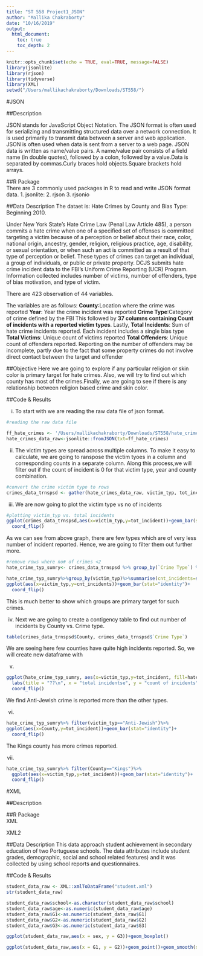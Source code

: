 ```yaml
---
title: "ST 558 Project1_JSON"
author: "Mallika Chakraborty"
date: "10/16/2019"
output:
  html_document:
    toc: true
    toc_depth: 2
---
```


```r
knitr::opts_chunk$set(echo = TRUE, eval=TRUE, message=FALSE)
library(jsonlite)
library(rjson)
library(tidyverse)
library(XML)
setwd("/Users/mallikachakraborty/Downloads/ST558/")
```
#JSON  

##Description  

JSON stands for JavaScript Object Notation. The JSON format is often used for serializing and transmitting structured data over a network connection. It is used primarily to transmit data between a server and web application.
JSON is often used when data is sent from a server to a web page.
JSON data is written as name/value pairs. A name/value pair consists of a field name (in double quotes), followed by a colon, followed by a value.Data is separated by commas.Curly braces hold objects.Square brackets hold arrays.

##R Package  
There are 3 commonly used packages in R to read and write JSON format data.
1. jsonlite: 
2. rjson
3. rjsonio

##Data Description
The dataet is: Hate Crimes by County and Bias Type: Beginning 2010.

Under New York State’s Hate Crime Law (Penal Law Article 485), a person commits a hate crime when one of a specified set of offenses is committed targeting a victim because of a perception or belief about their race, color, national origin, ancestry, gender, religion, religious practice, age, disability, or sexual orientation, or when such an act is committed as a result of that type of perception or belief. These types of crimes can target an individual, a group of individuals, or public or private property. DCJS submits hate crime incident data to the FBI’s Uniform Crime Reporting (UCR) Program. Information collected includes number of victims, number of offenders, type of bias motivation, and type of victim.

There are 423 observation of 44 variables.

The variables are as follows:
**County**:Location where the crime was reported
**Year**: Year the crime incident was reported
**Crime Type**:Category of crime defined by the FBI
This followed by **37 columns containing Count of incidents with a reported victim types**.
Lastly, 
**Total Incidents**: Sum of hate crime incidents reported.  Each incident includes a single bias type
**Total Victims**: Unique count of victims reported
**Total Offenders**: Unique count of offenders reported. Reporting on the number of offenders may be incomplete, partly due to the fact that some property crimes do not involve direct contact between the target and offender

##Objective
Here we are going to explore if any particular religion or skin color is primary target for hate crimes. Also, we will try to find out which county has most of the crimes.Finally, we are going to see if there is any relationship between religion based crime and skin color.

##Code & Results

i. To start with we are reading the raw data file of json format.
```r
#reading the raw data file

ff_hate_crimes <- '/Users/mallikachakraborty/Downloads/ST558/hate_crimes.json'
hate_crimes_data_raw<-jsonlite::fromJSON(txt=ff_hate_crimes)
```

ii. The victim types are spread across multiple columns. To make it easy to calculate, we are going to ranspose the victim tyoes in a column and corresponding counts in a separate column. Along this process,we will filter out if the count of incident is 0 for that victim type, year and county combination.

```r
#convert the crime victim type to rows
crimes_data_trnspsd <- gather(hate_crimes_data_raw, victim_typ, tot_incident, `Anti-Male`:`Anti-Mental Disability`) %>% filter(tot_incident>0)
```

iii. We are now going to plot the victim type vs no of incidents
```r
#plotting victim_typ vs. total incidents
ggplot(crimes_data_trnspsd,aes(x=victim_typ,y=tot_incident))+geom_bar(stat="identity")+
  coord_flip()
```

As we can see from above graph, there are few types which are of very less number of incident reported. Hence, we are going to filter them out further more.

```r
#remove rows where no# of crimes <2
hate_crime_typ_sumry<- crimes_data_trnspsd %>% group_by(`Crime Type`) %>% filter(tot_incident>2)
```

```r
hate_crime_typ_sumry%>%group_by(victim_typ)%>%summarise(cnt_incidents=sum(tot_incident))%>%
ggplot(aes(x=victim_typ,y=cnt_incidents))+geom_bar(stat="identity")+
  coord_flip()
```
This is much better to show which groups are primary target for such crimes.

iv. Next we are going to create a contigency table to find out number of incidents by County vs. Crime type.
```r
table(crimes_data_trnspsd$County, crimes_data_trnspsd$`Crime Type`) 
```
We are seeing here few counties have quite high incidents reported. So, we will create new dataframe with 

v.
```r
ggplot(hate_crime_typ_sumry, aes(x=victim_typ,y=tot_incident, fill=hate_crime_typ_sumry$`Crime Type`))+geom_bar(stat="identity", position='dodge')+
  labs(title = "??\n", x = "total incidentse", y = "count of incidents", legend = "crime type\n")+
  coord_flip()
```
We find Anti-Jewish crime is reported more than the other types.

vi.
```r
hate_crime_typ_sumry%>% filter(victim_typ=="Anti-Jewish")%>%
ggplot(aes(x=County,y=tot_incident))+geom_bar(stat="identity")+
  coord_flip()
```

The Kings county has more crimes reported.

vii.
```r
hate_crime_typ_sumry%>% filter(County=="Kings")%>%
  ggplot(aes(x=victim_typ,y=tot_incident))+geom_bar(stat="identity")+
  coord_flip()

```





#XML

##Description  


##R Package  
XML

XML2

##Data Description
This data approach student achievement in secondary education of two Portuguese schools. The data attributes include student grades, demographic, social and school related features) and it was collected by using school reports and questionnaires.

##Code & Results
```r
student_data_raw <- XML::xmlToDataFrame("student.xml")
str(student_data_raw)
```

```r
student_data_raw$school<-as.character(student_data_raw$school)
student_data_raw$age<-as.numeric(student_data_raw$age)
student_data_raw$G1<-as.numeric(student_data_raw$G1)
student_data_raw$G2<-as.numeric(student_data_raw$G2)
student_data_raw$G3<-as.numeric(student_data_raw$G3)
```

```r
ggplot(student_data_raw,aes(x = sex, y = G3))+geom_boxplot()
```

```r
ggplot(student_data_raw,aes(x = G1, y = G2))+geom_point()+geom_smooth(stat="smooth")
```

